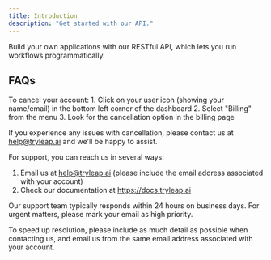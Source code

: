 ```yaml
---
title: Introduction
description: "Get started with our API."
---
```


<Card title="API Reference" icon="link" href="/api-reference/getting-started">
  Build your own applications with our RESTful API, which lets you run workflows
  programmatically.
</Card>

## FAQs

<AccordionGroup>
<Accordion title="How do I cancel my account?" icon="circle-xmark">
  To cancel your account:
  1. Click on your user icon (showing your name/email) in the bottom left corner of the dashboard
  2. Select "Billing" from the menu
  3. Look for the cancellation option in the billing page

If you experience any issues with cancellation, please contact us at help@tryleap.ai and we'll be happy to assist.

</Accordion>
<Accordion title="How can I contact support?" icon="circle-xmark">
  For support, you can reach us in several ways:

1. Email us at help@tryleap.ai (please include the email address associated with your account)
2. Check our documentation at https://docs.tryleap.ai

Our support team typically responds within 24 hours on business days. For urgent matters, please mark your email as high priority.

To speed up resolution, please include as much detail as possible when contacting us, and email us from the same email address associated with your account.

</Accordion>
</AccordionGroup>
